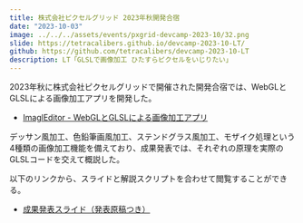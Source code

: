 ```yaml
---
title: 株式会社ピクセルグリッド 2023年秋開発合宿
date: "2023-10-03"
image: ../../../assets/events/pxgrid-devcamp-2023-10/32.png
slide: https://tetracalibers.github.io/devcamp-2023-10-LT/
github: https://github.com/tetracalibers/devcamp-2023-10-LT
description: LT「GLSLで画像加工 ひたすらピクセルをいじりたい」
---
```


2023年秋に株式会社ピクセルグリッドで開催された開発合宿では、WebGLとGLSLによる画像加工アプリを開発した。

- [ImaglEditor - WebGLとGLSLによる画像加工アプリ](/tomixyz-biography/ja/projects/imagl-editor)

デッサン風加工、色鉛筆画風加工、ステンドグラス風加工、モザイク処理という4種類の画像加工機能を備えており、成果発表では、それぞれの原理を実際のGLSLコードを交えて概説した。

以下のリンクから、スライドと解説スクリプトを合わせて閲覧することができる。

- [成果発表スライド（発表原稿つき）](https://tetracalibers.github.io/devcamp-2023-10-LT/with-note/)
